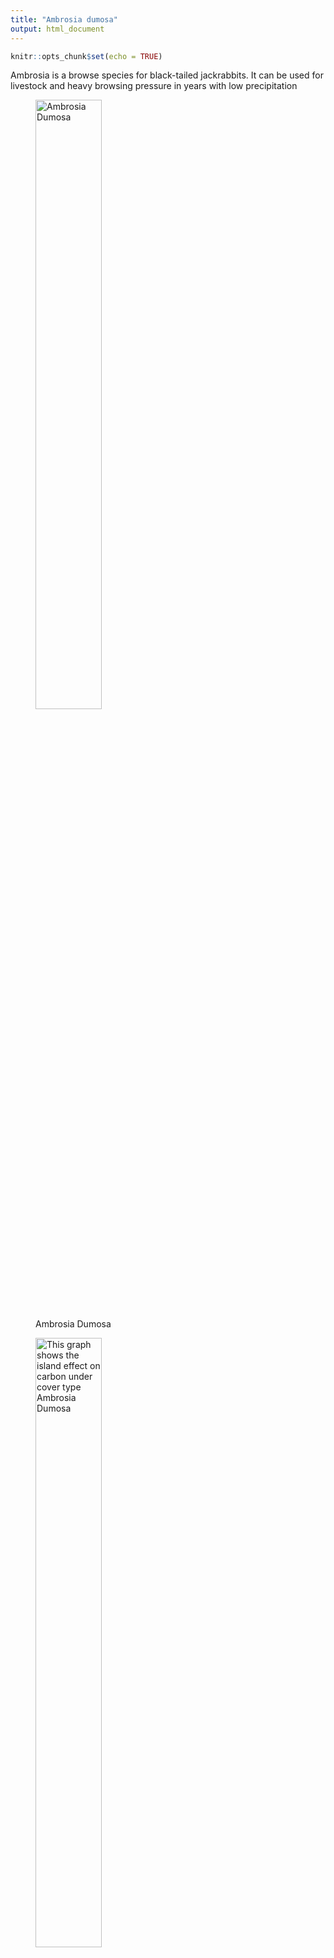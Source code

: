 ```yaml
---
title: "Ambrosia dumosa"
output: html_document
---
```


```r
knitr::opts_chunk$set(echo = TRUE)
```
Ambrosia is a browse species for black-tailed jackrabbits. It can be used for livestock and heavy browsing pressure in years with low precipitation

![Ambrosia Dumosa](Ambrosia-dumosa.jpg){#id .class width=50% height=50%}

![This graph shows the island effect on carbon under cover type Ambrosia Dumosa](INSPAMDU_mgCgsoil.png){#id .class width=50% height=50%}

![This graph shows the island effect on nitrogen under cover type Ambrosia Dumosa](INSPAMDU_mgNgsoil.png){#id .class width=50% height=50%}


